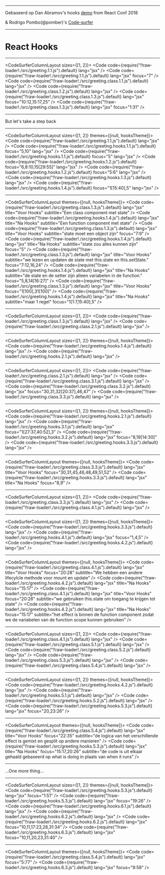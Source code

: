 
---

Gebaseerd op Dan Abramov's hooks [demo](https://youtu.be/dpw9EHDh2bM?t=1051) from React Conf 2018

& Rodrigo Pombo(@pomber)'s [Code-surfer](https://github.com/pomber/code-surfer/pull/58)

---

# React Hooks

---

<CodeSurferColumnLayout sizes={[1, 2]}>
  <Step subtitle="Hier is een simple React component">
    <GreetingLoader />
    <Code
      code={require("!!raw-loader!./src/greeting.1.1.js").default}
      lang="jsx"
    />
  </Step>
  <Step subtitle="we willen de 'name' bewerkbaar maken">
    <GreetingLoader />
    <Code
      code={require("!!raw-loader!./src/greeting.1.1.js").default}
      lang="jsx"
      focus="7"
    />
  </Step>
  <Step subtitle="Dus we veranderen het component in een class">
    <GreetingLoader version="class.1.1" />
    <Code
      code={require("!!raw-loader!./src/greeting.class.1.1.js").default}
      lang="jsx"
    />
  </Step>
  <Step subtitle="voeg een state toe">
    <GreetingLoader version="class.1.2" />
    <Code
      code={require("!!raw-loader!./src/greeting.class.1.2.js").default}
      lang="jsx"
    />
  </Step>
  <Step subtitle="en voeg een change handler toe die setState heet">
    <GreetingLoader version="class.1.3" />
    <Code
      code={require("!!raw-loader!./src/greeting.class.1.3.js").default}
      lang="jsx"
      focus="10:12,15:17,25"
    />
  </Step>
  <Step subtitle="we kunnen nu de name editen en dat zou moeten werken">
    <GreetingLoader version="class.1.3" />
    <Code
      code={require("!!raw-loader!./src/greeting.class.1.3.js").default}
      lang="jsx"
      focus="1:31"
    />
  </Step>
</CodeSurferColumnLayout>

---

But let's take a step back

---

<CodeSurferColumnLayout sizes={[1, 2]} themes={[null, hooksTheme]}>
  <Step subtitle="wat als we geen class zouden hoeven schrijven wanneer we een state willen gebruiken?">
    <GreetingLoader theme={hooksTheme} />
    <Code
      code={require("!!raw-loader!./src/greeting.1.1.js").default}
      lang="jsx"
    />
  </Step>
  <Step subtitle="we willen een input renderen met de naam zoals de value">
    <GreetingLoader theme={hooksTheme} />
    <Code
      code={require("!!raw-loader!./src/greeting.hooks.1.1.js").default}
      focus="5,10"
      lang="jsx"
    />
  </Step>
  <Step subtitle="we weten niet waar we de naam vandaan moeten halen, we vullen het later in.">
    <GreetingLoader theme={hooksTheme} />
    <Code
      code={require("!!raw-loader!./src/greeting.hooks.1.1.js").default}
      focus="5"
      lang="jsx"
    />
  </Step>
  <Step subtitle="we hebben ook een manier nodig om de name te updaten wanneer de input veranderd">
    <GreetingLoader theme={hooksTheme} />
    <Code
      code={require("!!raw-loader!./src/greeting.hooks.1.2.js").default}
      focus="6,8:10,15[29:55]"
      lang="jsx"
    />
  </Step>
  <Step subtitle="name en setName lijken op elkaar, laten we ze samen voegen.">
    <GreetingLoader theme={hooksTheme} />
    <Code
      code={require("!!raw-loader!./src/greeting.hooks.1.2.js").default}
      focus="5:6"
      lang="jsx"
    />
  </Step>
  <Step subtitle="waar kunnen we de name en setName verkrijgen?">
    <GreetingLoader theme={hooksTheme} />
    <Code
      code={require("!!raw-loader!./src/greeting.hooks.1.3.js").default}
      lang="jsx"
    />
  </Step>
  <Step subtitle="wat als we gewoon de state van React **use**?">
    <GreetingLoader version="hooks.1.4" theme={hooksTheme} />
    <Code
      code={require("!!raw-loader!./src/greeting.hooks.1.4.js").default}
      focus="1[15:40],5"
      lang="jsx"
    />
  </Step>
</CodeSurferColumnLayout>

---

<CodeSurferColumnLayout themes={[null, hooksTheme]}>
  <Step>
    <Code
      code={require("!!raw-loader!./src/greeting.class.1.3.js").default}
      lang="jsx"
      title="Voor Hooks"
      subtitle="Een class component met state"
    />
    <Code
      code={require("!!raw-loader!./src/greeting.hooks.1.4.js").default}
      lang="jsx"
      title="Na Hooks"
      subtitle="Een function component met state"
    />
  </Step>
  <Step>
    <Code
      code={require("!!raw-loader!./src/greeting.class.1.3.js").default}
      lang="jsx"
      title="Voor Hooks"
      subtitle="state moet een object zijn"
      focus="7:9"
    />
    <Code
      code={require("!!raw-loader!./src/greeting.hooks.1.4.js").default}
      lang="jsx"
      title="Na Hooks"
      subtitle="state zou alles kunnen zijn"
      focus="5"
    />
  </Step>
  <Step>
    <Code
      code={require("!!raw-loader!./src/greeting.class.1.3.js").default}
      lang="jsx"
      title="Voor Hooks"
      subtitle="we lezen en updaten de state met this.state en this.setState."
      focus="7:12,16,24"
    />
    <Code
      code={require("!!raw-loader!./src/greeting.hooks.1.4.js").default}
      lang="jsx"
      title="Na Hooks"
      subtitle="de state en de setter zijn alleen variabelen in de function."
      focus="5,8,14[16:27]"
    />
  </Step>
  <Step subtitle="Wat is useState precies? useState is een hook, een function vanuit React die je in de React features laat inhaken vanuit je function components.">
    <Code
      code={require("!!raw-loader!./src/greeting.class.1.3.js").default}
      lang="jsx"
      title="Voor Hooks"
      focus="1[100],31[100]"
    />
    <Code
      code={require("!!raw-loader!./src/greeting.hooks.1.4.js").default}
      lang="jsx"
      title="Na Hooks"
      subtitle="maar 1 regel"
      focus="1[1:7,15:40],5"
    />
  </Step>
</CodeSurferColumnLayout>

---

<CodeSurferColumnLayout sizes={[1, 2]}>
  <Step subtitle="Nu willen we een tweede field toevoegen voor de surname">
    <GreetingLoader version="class.1.3" />
    <Code
      code={require("!!raw-loader!./src/greeting.class.1.3.js").default}
      lang="jsx"
    />
  </Step>
  <Step subtitle="dus we voegen nog een key toe aan de state en kopieren alle boilerplate">
    <GreetingLoader version="class.2.1" />
    <Code
      code={require("!!raw-loader!./src/greeting.class.2.1.js").default}
      lang="jsx"
    />
  </Step>
</CodeSurferColumnLayout>

---

<CodeSurferColumnLayout sizes={[1, 2]} themes={[null, hooksTheme]}>
  <Step subtitle="laten we hetzelfde doen met hooks">
    <GreetingLoader version="hooks.1.4" theme={hooksTheme} />
    <Code
      code={require("!!raw-loader!./src/greeting.hooks.1.4.js").default}
      lang="jsx"
    />
  </Step>
  <Step subtitle="we verklaren gewoon een tweede state voor surname en renderen het">
    <GreetingLoader version="hooks.2.1" theme={hooksTheme} />
    <Code
      code={require("!!raw-loader!./src/greeting.hooks.2.1.js").default}
      lang="jsx"
    />
  </Step>
</CodeSurferColumnLayout>

---

<CodeSurferColumnLayout sizes={[1, 2]}>
  <Step subtitle="Laten we dingen lezen van context">
    <GreetingLoader version="class.2.1" />
    <Code
      code={require("!!raw-loader!./src/greeting.class.2.1.js").default}
      lang="jsx"
    />
  </Step>
  <Step subtitle="allereerst importen we de context van een andere file">
    <GreetingLoader version="class.3.1" />
    <Code
      code={require("!!raw-loader!./src/greeting.class.3.1.js").default}
      lang="jsx"
    />
  </Step>
  <Step subtitle="we krijgen het theme door het gebruiken van de context render prop API">
    <GreetingLoader version="class.3.2" />
    <Code
      code={require("!!raw-loader!./src/greeting.class.3.2.js").default}
      lang="jsx"
      focus="30,31,32[20:37],46,47"
    />
  </Step>
  <Step subtitle="en hetzelfde doen met de locale">
    <GreetingLoader version="class.3.3" />
    <Code
      code={require("!!raw-loader!./src/greeting.class.3.3.js").default}
      lang="jsx"
    />
  </Step>
</CodeSurferColumnLayout>

---

<CodeSurferColumnLayout sizes={[1, 2]} themes={[null, hooksTheme]}>
  <Step subtitle="Hoe kunnen we hetzelfde doen met hooks?">
    <GreetingLoader version="hooks.2.1" theme={hooksTheme} />
    <Code
      code={require("!!raw-loader!./src/greeting.hooks.2.1.js").default}
      lang="jsx"
    />
  </Step>
  <Step subtitle="we importen useContext van React">
    <GreetingLoader version="hooks.3.1" theme={hooksTheme} />
    <Code
      code={require("!!raw-loader!./src/greeting.hooks.3.1.js").default}
      lang="jsx"
      focus="1[27:37,40:52],3"
    />
  </Step>
  <Step subtitle="we kunnen de theme (en subscribe to updates) krijgen door alleen de hook te gebruiken">
    <GreetingLoader version="hooks.3.2" theme={hooksTheme} />
    <Code
      code={require("!!raw-loader!./src/greeting.hooks.3.2.js").default}
      lang="jsx"
      focus="8,19[14:30]"
    />
  </Step>
  <Step subtitle="">
    <GreetingLoader version="hooks.3.3" theme={hooksTheme} />
    <Code
      code={require("!!raw-loader!./src/greeting.hooks.3.3.js").default}
      lang="jsx"
    />
  </Step>
</CodeSurferColumnLayout>

---

<CodeSurferColumnLayout themes={[null, hooksTheme]}>
  <Step subtitle="met de context hook komen we van de render prop wrapper af">
    <Code
      code={require("!!raw-loader!./src/greeting.class.3.3.js").default}
      lang="jsx"
      title="Voor Hooks"
      focus="30,31,45,46,48,49,51,52"
    />
    <Code
      code={require("!!raw-loader!./src/greeting.hooks.3.3.js").default}
      lang="jsx"
      title="Na Hooks"
      focus="8,9"
    />
  </Step>
</CodeSurferColumnLayout>

---

<CodeSurferColumnLayout sizes={[1, 2]}>
  <Step subtitle="Laten we nu het document title updaten door lifecycle methods te gebruiken">
    <GreetingLoader version="class.3.3" />
    <Code
      code={require("!!raw-loader!./src/greeting.class.3.3.js").default}
      lang="jsx"
    />
  </Step>
  <Step subtitle="we doen het door componentDidMount en componentDidUpdate te implementeren">
    <GreetingLoader version="class.4.1" />
    <Code
      code={require("!!raw-loader!./src/greeting.class.4.1.js").default}
      lang="jsx"
    />
  </Step>
</CodeSurferColumnLayout>

---

<CodeSurferColumnLayout sizes={[1, 2]} themes={[null, hooksTheme]}>
  <Step subtitle="Hoe doen we dit met hooks?">
    <GreetingLoader version="hooks.3.3" theme={hooksTheme} />
    <Code
      code={require("!!raw-loader!./src/greeting.hooks.3.3.js").default}
      lang="jsx"
    />
  </Step>
  <Step subtitle="we hebben de useEffect hook">
    <GreetingLoader version="hooks.4.1" theme={hooksTheme} />
    <Code
      code={require("!!raw-loader!./src/greeting.hooks.4.1.js").default}
      lang="jsx"
      focus="1,4,5"
    />
  </Step>
  <Step subtitle="we passeren een function dat zal draaien na elke update en na de eerste render">
    <GreetingLoader version="hooks.4.2" theme={hooksTheme} />
    <Code
      code={require("!!raw-loader!./src/greeting.hooks.4.2.js").default}
      lang="jsx"
    />
  </Step>
</CodeSurferColumnLayout>

---

<CodeSurferColumnLayout themes={[null, hooksTheme]}>
  <Step>
    <Code
      code={require("!!raw-loader!./src/greeting.class.4.1.js").default}
      lang="jsx"
      title="Voor Hooks"
      focus="20:28"
      subtitle="We hebben een andere lifecylcle methode voor mount en update"
    />
    <Code
      code={require("!!raw-loader!./src/greeting.hooks.4.2.js").default}
      lang="jsx"
      title="Na Hooks"
      focus="15:17"
    />
  </Step>
  <Step>
    <Code
      code={require("!!raw-loader!./src/greeting.class.4.1.js").default}
      lang="jsx"
      title="Voor Hooks"
      focus="20:28"
      subtitle="we gebruiken this.state om toegang te krijgen tot state"
    />
    <Code
      code={require("!!raw-loader!./src/greeting.hooks.4.2.js").default}
      lang="jsx"
      title="Na Hooks"
      focus="15:17"
      subtitle="het effect is binnen de function component zodat we de variabelen van de function scope kunnen gebruiken"
    />
  </Step>
</CodeSurferColumnLayout>

---

<CodeSurferColumnLayout sizes={[1, 2]}>
  <Step subtitle="We willen nu inschrijven in het windows resize evenement">
    <GreetingLoader version="class.4.1" />
    <Code
      code={require("!!raw-loader!./src/greeting.class.4.1.js").default}
      lang="jsx"
    />
  </Step>
  <Step subtitle="we voegen de window width toe aan de state">
    <GreetingLoader version="class.5.1" />
    <Code
      code={require("!!raw-loader!./src/greeting.class.5.1.js").default}
      lang="jsx"
    />
  </Step>
  <Step subtitle="voeg een row toe om het te renderen">
    <GreetingLoader version="class.5.2" />
    <Code
      code={require("!!raw-loader!./src/greeting.class.5.2.js").default}
      lang="jsx"
    />
  </Step>
  <Step subtitle="voeg een listener toe wanneer het component mounts">
    <GreetingLoader version="class.5.3" />
    <Code
      code={require("!!raw-loader!./src/greeting.class.5.3.js").default}
      lang="jsx"
    />
  </Step>
  <Step subtitle="en verwijder de listener voordat de component unmounts">
    <GreetingLoader version="class.5.4" />
    <Code
      code={require("!!raw-loader!./src/greeting.class.5.4.js").default}
      lang="jsx"
    />
  </Step>
</CodeSurferColumnLayout>

---

<CodeSurferColumnLayout sizes={[1, 2]} themes={[null, hooksTheme]}>
  <Step subtitle="Laten we hetzelfde doen met hooks">
    <GreetingLoader version="hooks.4.2" theme={hooksTheme} />
    <Code
      code={require("!!raw-loader!./src/greeting.hooks.4.2.js").default}
      lang="jsx"
    />
  </Step>
  <Step subtitle="eerst gebruiken we een nieuwe state voor de width">
    <GreetingLoader version="hooks.5.1" theme={hooksTheme} />
    <Code
      code={require("!!raw-loader!./src/greeting.hooks.5.1.js").default}
      lang="jsx"
    />
  </Step>
  <Step subtitle="dan gebruiken we een tweede effect om de resize te behandelen">
    <GreetingLoader version="hooks.5.2" theme={hooksTheme} />
    <Code
      code={require("!!raw-loader!./src/greeting.hooks.5.2.js").default}
      lang="jsx"
    />
  </Step>
  <Step subtitle="we kunnen een clean up function specificeren, met hetzelfde effect, door het terug te brengen">
    <GreetingLoader version="hooks.5.3" theme={hooksTheme} />
    <Code
      code={require("!!raw-loader!./src/greeting.hooks.5.3.js").default}
      lang="jsx"
      focus="20,23:26"
    />
  </Step>
</CodeSurferColumnLayout>

---

<CodeSurferColumnLayout themes={[null, hooksTheme]}>
  <Step>
    <Code
      code={require("!!raw-loader!./src/greeting.class.5.4.js").default}
      lang="jsx"
      title="Voor Hooks"
      focus="22:35"
      subtitle="de logica van het verschillende effect is gemixt en gesplit op andere manieren"
    />
    <Code
      code={require("!!raw-loader!./src/greeting.hooks.5.3.js").default}
      lang="jsx"
      title="Na Hooks"
      focus="15:17,20:26"
      subtitle="de code is uit elkaar gehaald gebaseerd op what is doing in plaats van when it runs"
    />
  </Step>
</CodeSurferColumnLayout>

---

...One more thing...

---

<CodeSurferColumnLayout sizes={[1, 2]} themes={[null, hooksTheme]}>
  <Step subtitle="deze function is best groot">
    <GreetingLoader version="hooks.5.3" theme={hooksTheme} />
    <Code
      code={require("!!raw-loader!./src/greeting.hooks.5.3.js").default}
      lang="jsx"
      focus="1:51"
    />
  </Step>
  <Step subtitle="hook calls zijn alleen function calls">
    <GreetingLoader version="hooks.5.3" theme={hooksTheme} />
    <Code
      code={require("!!raw-loader!./src/greeting.hooks.5.3.js").default}
      lang="jsx"
      focus="19:26"
    />
  </Step>
  <Step subtitle="dus we kunnen ze extracten">
    <GreetingLoader version="hooks.6.1" theme={hooksTheme} />
    <Code
      code={require("!!raw-loader!./src/greeting.hooks.6.1.js").default}
      lang="jsx"
    />
  </Step>
  <Step subtitle="">
    <GreetingLoader version="hooks.6.2" theme={hooksTheme} />
    <Code
      code={require("!!raw-loader!./src/greeting.hooks.6.2.js").default}
      lang="jsx"
    />
  </Step>
  <Step subtitle="we kunnen ook duplicatie verminderen">
    <GreetingLoader version="hooks.6.2" theme={hooksTheme} />
    <Code
      code={require("!!raw-loader!./src/greeting.hooks.6.2.js").default}
      lang="jsx"
      focus="10,11,17:23,28,31:34"
    />
  </Step>
  <Step subtitle="">
    <GreetingLoader version="hooks.6.3" theme={hooksTheme} />
    <Code
      code={require("!!raw-loader!./src/greeting.hooks.6.3.js").default}
      lang="jsx"
      focus="10,11,20,23,31:40"
    />
  </Step>
</CodeSurferColumnLayout>

---

<CodeSurferColumnLayout themes={[null, hooksTheme]}>
  <Step>
    <Code
      code={require("!!raw-loader!./src/greeting.class.5.4.js").default}
      lang="jsx"
      focus="5:77"
    />
    <Code
      code={require("!!raw-loader!./src/greeting.hooks.6.3.js").default}
      lang="jsx"
      focus="9:58"
    />
  </Step>
</CodeSurferColumnLayout>
